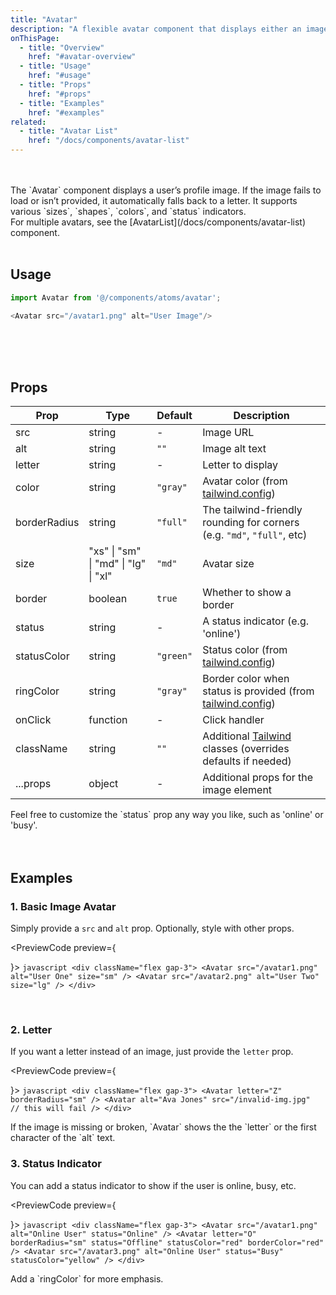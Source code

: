 ```yaml
---
title: "Avatar"
description: "A flexible avatar component that displays either an image or a fallback letter. Includes optional status indicators."
onThisPage:
  - title: "Overview"
    href: "#avatar-overview"
  - title: "Usage"
    href: "#usage"
  - title: "Props"
    href: "#props"
  - title: "Examples"
    href: "#examples"
related:
  - title: "Avatar List"
    href: "/docs/components/avatar-list"
---
```


<div id="avatar-overview" />

<br/>

<div className="flex gap-4 mb-4 justify-center items-center">
    <Avatar
        src="/avatar1.png"
        alt="User Example"
        size="lg"
        border={false}
    />
    <Avatar
        letter="D"
        size="md"
        borderRadius="xl"
    />
    <Avatar
        src="/avatar2.png"
        alt="Broken"
        status="online"
        borderRadius="None"
    />
</div>

<br/>

<div>
    The `Avatar` component displays a user’s profile image. If the image fails to load or isn’t provided, it
    automatically falls back to a letter. It supports various `sizes`, `shapes`, `colors`, and `status` indicators.
</div>

<Info>
    For multiple avatars, see the [AvatarList](/docs/components/avatar-list) component.
</Info>

<br/>
<br/>
<Divider />
<div id="usage" />

## Usage

```javascript
import Avatar from '@/components/atoms/avatar';

<Avatar src="/avatar1.png" alt="User Image"/>
```

<br/>
<br/>
<br/>
<Divider />
<div id="props" />

## Props

| **Prop**     | **Type**                             | **Default** | **Description**                                                                       |
|--------------|--------------------------------------|-------------|---------------------------------------------------------------------------------------|
| src          | string                               | -           | Image URL                                                                             |
| alt          | string                               | `""`        | Image alt text                                                                        |
| letter       | string                               | -           | Letter to display                                                                     |
| color        | string                               | `"gray"`    | Avatar color (from [tailwind.config](/docs/tutorial/config))                          |
| borderRadius | string                               | `"full"`    | The tailwind-friendly rounding for corners (e.g. `"md"`, `"full"`, etc)               |
| size         | "xs" \| "sm" \| "md" \| "lg" \| "xl" | `"md"`      | Avatar size                                                                           |
| border       | boolean                              | `true`      | Whether to show a border                                                              |
| status       | string                               | -           | A status indicator (e.g. 'online')                                                    |
| statusColor  | string                               | `"green"`   | Status color (from [tailwind.config](/docs/tutorial/config))                          |
| ringColor    | string                               | `"gray"`    | Border color when status is provided (from [tailwind.config](/docs/tutorial/config))  |
| onClick      | function                             | -           | Click handler                                                                         |
| className    | string                               | `""`        | Additional [Tailwind](https://tailwindcss.com) classes (overrides defaults if needed) |
| ...props     | object                               | -           | Additional props for the image element                                                |

<Tip>
    Feel free to customize the `status` prop any way you like, such as 'online' or 'busy'.
</Tip>

<br/>
<br/>
<br/>
<Divider />
<div id="examples" />

## Examples

### 1. Basic Image Avatar
Simply provide a `src` and `alt` prop. Optionally, style with other props.

<PreviewCode preview={
    <div className="flex gap-3">
        <Avatar
            src="/avatar1.png"
            alt="User One"
            size="sm"
        />
        <Avatar
            src="/avatar2.png"
            alt="User Two"
            size="lg"
        />
    </div>
}>
    ```javascript
    <div className="flex gap-3">
        <Avatar
            src="/avatar1.png"
            alt="User One"
            size="sm"
        />
        <Avatar
            src="/avatar2.png"
            alt="User Two"
            size="lg"
        />
    </div>
    ```
</PreviewCode>

<br />

### 2. Letter
If you want a letter instead of an image, just provide the `letter` prop.

<PreviewCode preview={
    <div className="flex gap-3">
        <Avatar
            letter="Z"
            borderRadius="sm"
        />
        <Avatar
            alt="Ava Jones"
            src="/invalid-img.jpg"
        />
    </div>
}>
    ```javascript
    <div className="flex gap-3">
        <Avatar
            letter="Z"
            borderRadius="sm"
        />
        <Avatar
            alt="Ava Jones"
            src="/invalid-img.jpg"  // this will fail
        />
    </div>
    ```
</PreviewCode>

<Info>
    If the image is missing or broken, `Avatar` shows the the `letter` or the first character of the `alt` text.
</Info>

<br />

### 3. Status Indicator
You can add a status indicator to show if the user is online, busy, etc.

<PreviewCode preview={
    <div className="flex gap-3">
        <Avatar
            src="/avatar1.png"
            alt="Online User"
            status="Online"
        />
        <Avatar
            letter="O"
            status="Offline"
            statusColor="red"
            borderRadius="sm"
            ringColor="red"
        />
        <Avatar
            src="/avatar3.png"
            alt="Online User"
            status="Busy"
            statusColor="yellow"
        />
    </div>
}>
    ```javascript
    <div className="flex gap-3">
        <Avatar
            src="/avatar1.png"
            alt="Online User"
            status="Online"
        />
        <Avatar
            letter="O"
            borderRadius="sm"
            status="Offline"
            statusColor="red"
            borderColor="red"
        />
        <Avatar
            src="/avatar3.png"
            alt="Online User"
            status="Busy"
            statusColor="yellow"
        />
    </div>
    ```
</PreviewCode>

<Tip>
    Add a `ringColor` for more emphasis.
</Tip>

<br />
<br />
<br />
